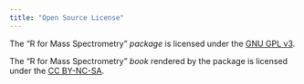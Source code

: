 ```yaml
---
title: "Open Source License"
---
```


The "R for Mass Spectrometry" *package* is licensed under the [GNU GPL v3](https://www.gnu.org/licenses/gpl-3.0.en.html).  

The "R for Mass Spectrometry" *book* rendered by the package is licensed under the [CC BY-NC-SA](https://creativecommons.org/licenses/by-nc-sa/4.0/).


